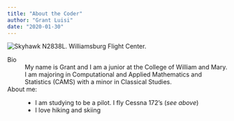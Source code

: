 ```yaml
---
title: "About the Coder"
author: "Grant Luisi"
date: "2020-01-30"
---
```


![](https://static.wixstatic.com/media/057dbf_8934bdaa47114405ba4a10619311c98b.jpg/v1/crop/x_0,y_577,w_3144,h_1637/fill/w_511,h_301,al_c,q_80,usm_0.66_1.00_0.01/057dbf_8934bdaa47114405ba4a10619311c98b.webp 'Skyhawk N2838L. Williamsburg Flight Center.')

Bio
:   My name is Grant and I am a junior at the College of William and Mary.
    I am majoring in Computational and Applied Mathematics and Statistics (CAMS) with a minor in Classical Studies.

About me:
:   - I am studying to be a pilot.
      I fly Cessna 172's (*see above*)
    - I love hiking and skiing
